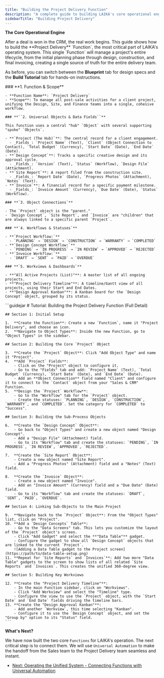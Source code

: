 ```yaml
---
title: "Building the Project Delivery Function"
description: "A complete guide to building LAIKA's core operational engine: the Project Delivery function that manages design, site work, and financials."
sidebarTitle: "Building Project Delivery"
---
```


**The Core Operational Engine**

<Info>
  After a deal is won in the CRM, the real work begins. This guide shows how to build the **Project Delivery** `Function`, the most critical part of LAIKA's operating system. This single `Function` will manage a project's entire lifecycle, from the initial planning phase through design, construction, and final invoicing, creating a single source of truth for the entire delivery team.

  As before, you can switch between the **Blueprint** tab for design specs and the **Build Tutorial** tab for hands-on instructions.
</Info>

<Tabs>
  <Tab title="Project Delivery Blueprint">
    ### **1. Function & Scope**

    - **Function Name**: `Project Delivery`
    - **Scope**: To manage all post-sale activities for a client project, unifying the Design, Site, and Finance teams into a single, cohesive workflow.

    ### **``2. Universal Objects & Data Fields``**

    This function uses a central "hub" `Object` with several supporting "spoke" `Objects`.

    - **`Project (The Hub)`**: The central record for a client engagement.
      - _Fields_: `Project Name` (Text), `Client` (Object Connection to Contact), `Total Budget` (Currency), `Start Date` (Date), `End Date` (Date).
    - **`Design Concept`**: Tracks a specific creative design and its approval cycle.
      - _Fields_: `Version` (Text), `Status` (Workflow), `Design File` (Attachment).
    - **`Site Report`**: A report filed from the construction site.
      - _Fields_: `Report Date` (Date), `Progress Photos` (Attachment), `Notes` (Text).
    - **`Invoice`**: A financial record for a specific payment milestone.
      - _Fields_: `Invoice Amount` (Currency), `Due Date` (Date), `Status` (Workflow).

    ### **`3. Object Connections`**

    - The `Project` object is the "parent."
    - `Design Concept`, `Site Report`, and `Invoice` are "children" that are always linked to a specific parent `Project`.

    ### **`4. Workflows & Statuses`**

    - **`Project Workflow:`**
      - `PLANNING` → `DESIGN` → `CONSTRUCTION` → `WARRANTY` → `COMPLETED`
    - **`Design Concept Workflow:`**
      - `PENDING` → `IN PROGRESS` → `IN REVIEW` → `APPROVED` → `REJECTED`
    - **`Invoice Workflow:`**
      - `DRAFT` → `SENT` → `PAID` → `OVERDUE`

    ### **`5. Workviews & Dashboards`**

    - **"All Active Projects (List)"**: A master list of all ongoing projects.
    - **"Project Delivery Timeline"**: A timeline/Gantt view of all projects, using their Start and End Dates.
    - **"Design Approval Kanban"**: A Kanban board for the `Design Concept` object, grouped by its status.
  </Tab>
  <Tab title="Step-by-Step Build Tutorial">
    ```guidejar
    # Tutorial: Building the Project Delivery Function (Full Detail)
    
    ## Section 1: Initial Setup
    
    1.  **Create the Function**: Create a new `Function`, name it "Project Delivery", and choose an icon.
    2.  **Navigate to Object Types**: Inside the new Function, go to "Object Types" in the sidebar.
    
    ## Section 2: Building the Core `Project` Object
    
    3.  **Create the `Project` Object**: Click "Add Object Type" and name it "Project".
    4.  **Add `Project` Fields**:
        - Click on the "Project" object to configure it.
        - Go to the "Fields" tab and add: `Project Name` (Text), `Total Budget` (Currency), `Start Date` (Date), and `End Date` (Date).
        - Add an **Object Connection** field named "Client" and configure it to connect to the `Contact` object from your "Sales & CRM" Function.
    5.  **Design the `Project` Workflow**:
        - Go to the "Workflow" tab for the `Project` object.
        - Create the statuses: `PLANNING`, `DESIGN`, `CONSTRUCTION`, `WARRANTY`, and `COMPLETED`. Set the category for `COMPLETED` to "Success".
    
    ## Section 3: Building the Sub-Process Objects
    
    6.  **Create the `Design Concept` Object**:
        - Go back to "Object Types" and create a new object named "Design Concept".
        - Add a "Design File" (Attachment) field.
        - Go to its "Workflow" tab and create the statuses: `PENDING`, `IN PROGRESS`, `IN REVIEW`, `APPROVED`, `REJECTED`.
    
    7.  **Create the `Site Report` Object**:
        - Create a new object named "Site Report".
        - Add a "Progress Photos" (Attachment) field and a "Notes" (Text) field.
    
    8.  **Create the `Invoice` Object**:
        - Create a new object named "Invoice".
        - Add an "Invoice Amount" (Currency) field and a "Due Date" (Date) field.
        - Go to its "Workflow" tab and create the statuses: `DRAFT`, `SENT`, `PAID`, `OVERDUE`.
    
    ## Section 4: Linking Sub-Objects to the Main Project
    
    9.  **Navigate back to the `Project` Object**: From the "Object Types" list, click on "Project".
    10. **Add a `Design Concepts` Table**:
        - Go to the "Data Screens" tab. This lets you customize the layout of the `Project` object's screen.
        - Click "Add Gadget" and select the **"Data Table"** gadget.
        - Configure the gadget to show all `Design Concept` objects that are linked to the current `Project`.
        ![Adding a Data Table gadget to the Project screen](https://path/to/data-table-setup.png)
    11. **Repeat for `Site Reports` and `Invoices`**: Add two more "Data Table" gadgets to the screen to show lists of all related `Site Reports` and `Invoices`. This creates the unified 360-degree view.
    
    ## Section 5: Building Key Workviews
    
    12. **Create the "Project Delivery Timeline"**:
        - In the main Function sidebar, click on "Workviews".
        - Click "Add Workview" and select the "Timeline" type.
        - Configure the view to use the `Project` object, with the `Start Date` and `End Date` fields driving the timeline bars.
    13. **Create the "Design Approval Kanban"**:
        - Add another `Workview`, this time selecting "Kanban".
        - Configure it to use the `Design Concept` object, and set the "Group by" option to its "Status" field.
    ```
  </Tab>
</Tabs>

**What's Next?**

We have now built the two core `Functions` for LAIKA's operation. The next critical step is to connect them. We will use `Universal Automation` to make the handoff from the Sales team to the Project Delivery team seamless and instant.

- [Next: Operating the Unified System - Connecting Functions with Universal Automation](https://www.google.com/search?q=/build-playbooks/01-flagship-case-study-laika/operating-system/connecting-functions-with-universal-automation)
